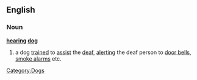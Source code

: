 ==English==
===Noun===
{{wikipedia}}
'''[[hearing]] [[dog]]'''
# a dog [[trained]] to [[assist]] the [[deaf]], [[alert]]ing the deaf person to [[door bell]]s, [[smoke alarm]]s etc.
[[Category:Dogs]]